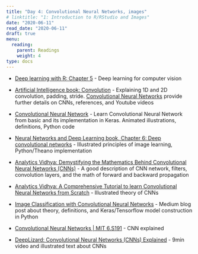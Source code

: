 ```yaml
---
title: "Day 4: Convolutional Neural Networks, images"
# linktitle: "1: Introduction to R/RStudio and Images"
date: "2020-06-11"
read_date: "2020-06-11"
draft: true
menu:
  reading:
    parent: Readings
    weight: 4
type: docs
---
```


- [Deep learning with R: Chapter 5](https://www.manning.com/books/deep-learning-with-r) - Deep learning for computer vision
- [Artificial Intelligence book: Convolution](https://leonardoaraujosantos.gitbooks.io/artificial-inteligence/convolution.html) - Explaining 1D and 2D convolution, padding, stride. [Convolutional Neural Networks](https://leonardoaraujosantos.gitbooks.io/artificial-inteligence/convolutional_neural_networks.html) provide further details on CNNs, references, and Youtube videos
- [Convolutional Neural Network](https://towardsdatascience.com/covolutional-neural-network-cb0883dd6529) - Learn Convolutional Neural Network from basic and its implementation in Keras. Animated illustrations, definitions, Python code
- [Neural Networks and Deep Learning book, Chapter 6: Deep convolutional networks](http://neuralnetworksanddeeplearning.com/chap6.html) - Illustrated principles of image learning, Python/Theano implementation
- [Analytics Vidhya: Demystifying the Mathematics Behind Convolutional Neural Networks (CNNs)](https://www.analyticsvidhya.com/blog/2020/02/mathematics-behind-convolutional-neural-network/) - A good description of CNN network, filters, convolution layers, and the math of forward and backward propagation
- [Analytics Vidhya: A Comprehensive Tutorial to learn Convolutional Neural Networks from Scratch](https://www.analyticsvidhya.com/blog/2018/12/guide-convolutional-neural-network-cnn/) - Illustrated theory of CNNs
- [Image Classification with Convolutional Neural Networks](https://medium.com/@ksusorokina/image-classification-with-convolutional-neural-networks-496815db12a8) - Medium blog post about theory, definitions, and Keras/Tensorflow model construction in Python

- [Convolutional Neural Networks | MIT 6.S191](https://youtu.be/iaSUYvmCekI) - CNN explained
- [DeepLizard: Convolutional Neural Networks (CNNs) Explained](https://deeplizard.com/learn/video/YRhxdVk_sIs) - 9min video and illustrated text about CNNs
